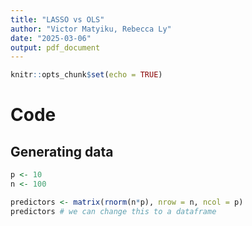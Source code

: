 ```yaml
---
title: "LASSO vs OLS"
author: "Victor Matyiku, Rebecca Ly"
date: "2025-03-06"
output: pdf_document
---
```


```r
knitr::opts_chunk$set(echo = TRUE)
```

# Code

## Generating data

```r
p <- 10
n <- 100

predictors <- matrix(rnorm(n*p), nrow = n, ncol = p)
predictors # we can change this to a dataframe
```
